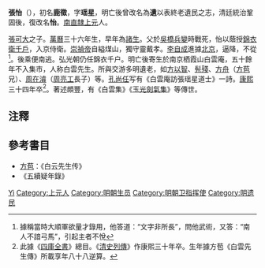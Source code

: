 '''張怡'''（{{bd|1608年||1695年|catIdx=Z}}），初名'''鹿徵'''，字'''瑶星'''，明亡後曾改名為'''遺'''以表終老遺民之志，清廷統治鞏固後，復改名'''怡'''。[[南直隸|南直隸]][[上元县|上元]]人。

[[張可大_(明朝)|張可大]]之子。[[萬曆|萬曆]]三十六年生，早年為[[諸生|諸生]]。父於[[吳橋兵變|吳橋兵變]]時戰死，怡以蔭授[[錦衣衛|錦衣衛]][[千戶|千戶]]，入京侍衛。[[崇禎帝|崇禎帝]]自縊煤山，獨守靈戴孝。[[李自成|李自成]]進據[[北京|北京]]，逼降，不從<ref>據稱當時大順軍欲量才錄用，他答道：“文字非所長”，問他武術，又答：“南人不諳弓馬”，引起主者不悅</ref>。後乘便南逃。弘光朝仍任錦衣千户。明亡後寄生於南京栖霞山白雲庵，五十餘年不入集市，人称白雲先生。所與交游多明遺老，如[[方以智|方以智]]、[[髡殘|髡殘]]、[[方舟_(清朝)|方舟]]（[[方苞|方苞]]兄）、[[周在濬|周在濬]]（[[周亮工|周亮工]]長子）等。[[孔尚任|孔尚任]]写有《白雲庵訪張瑶星道士》一詩。[[康熙|康熙]]三十四年卒<ref>此據《[[四庫全書|四庫全書]]》總目。《[[清史列傳|清史列傳]]》作康熙三十年卒。生年據方苞《白雲先生傳》所載享年八十八逆算。</ref>。著述頗豐，有《白雲集》《[[玉光劍氣集|玉光劍氣集]]》等傳世。

== 注釋 ==
{{reflist}}

== 參考書目 ==
* [[方苞|方苞]]：《白云先生传》
* 《五續疑年錄》

{{Authority control}}
{{DEFAULTSORT:Zhang张}}
[[Category:张姓|Yi]]
[[Category:上元人|Category:上元人]]
[[Category:明朝生员|Category:明朝生员]]
[[Category:明朝卫指挥使|Category:明朝卫指挥使]]
[[Category:明遗民|Category:明遗民]]